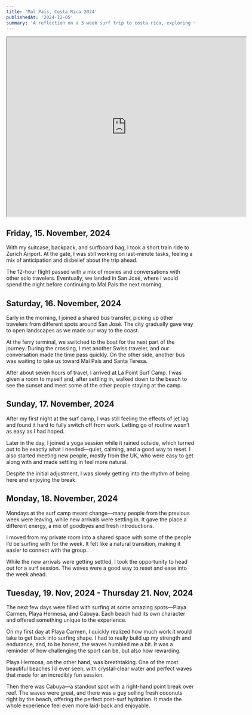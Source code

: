 ```yaml
---
title: 'Mal País, Costa Rica 2024'
publishedAt: '2024-12-05'
summary: 'A reflection on a 3 week surf trip to costa rica, exploring the area around Mal País and Santa Teresa'
---
```


<iframe width="640" height="480" src="https://www.polarsteps.com/matthiasmkoch/16410337-mal-pais-costa-rica-2024/embed"></iframe>

## Friday, 15. November, 2024
With my suitcase, backpack, and surfboard bag, I took a short train ride to Zurich Airport. At the gate, I was still working on last-minute tasks, feeling a mix of anticipation and disbelief about the trip ahead.

The 12-hour flight passed with a mix of movies and conversations with other solo travelers. Eventually, we landed in San José, where I would spend the night before continuing to Mal País the next morning.

## Saturday, 16. November, 2024
Early in the morning, I joined a shared bus transfer, picking up other travelers from different spots around San José. The city gradually gave way to open landscapes as we made our way to the coast.

At the ferry terminal, we switched to the boat for the next part of the journey. During the crossing, I met another Swiss traveler, and our conversation made the time pass quickly. On the other side, another bus was waiting to take us toward Mal País and Santa Teresa.

After about seven hours of travel, I arrived at La Point Surf Camp. I was given a room to myself and, after settling in, walked down to the beach to see the sunset and meet some of the other people staying at the camp.

## Sunday, 17. November, 2024
After my first night at the surf camp, I was still feeling the effects of jet lag and found it hard to fully switch off from work. Letting go of routine wasn’t as easy as I had hoped.

Later in the day, I joined a yoga session while it rained outside, which turned out to be exactly what I needed—quiet, calming, and a good way to reset. I also started meeting new people, mostly from the UK, who were easy to get along with and made settling in feel more natural.

Despite the initial adjustment, I was slowly getting into the rhythm of being here and enjoying the break.

## Monday, 18. November, 2024
Mondays at the surf camp meant change—many people from the previous week were leaving, while new arrivals were settling in. It gave the place a different energy, a mix of goodbyes and fresh introductions.

I moved from my private room into a shared space with some of the people I’d be surfing with for the week. It felt like a natural transition, making it easier to connect with the group.

While the new arrivals were getting settled, I took the opportunity to head out for a surf session. The waves were a good way to reset and ease into the week ahead.

## Tuesday, 19. Nov, 2024 - Thursday 21. Nov, 2024
The next few days were filled with surfing at some amazing spots—Playa Carmen, Playa Hermosa, and Cabuya. Each beach had its own character and offered something unique to the experience.

On my first day at Playa Carmen, I quickly realized how much work it would take to get back into surfing shape. I had to really build up my strength and endurance, and, to be honest, the waves humbled me a bit. It was a reminder of how challenging the sport can be, but also how rewarding.

Playa Hermosa, on the other hand, was breathtaking. One of the most beautiful beaches I’d ever seen, with crystal-clear water and perfect waves that made for an incredibly fun session.

Then there was Cabuya—a standout spot with a right-hand point break over reef. The waves were great, and there was a guy selling fresh coconuts right by the beach, offering the perfect post-surf hydration. It made the whole experience feel even more laid-back and enjoyable.
